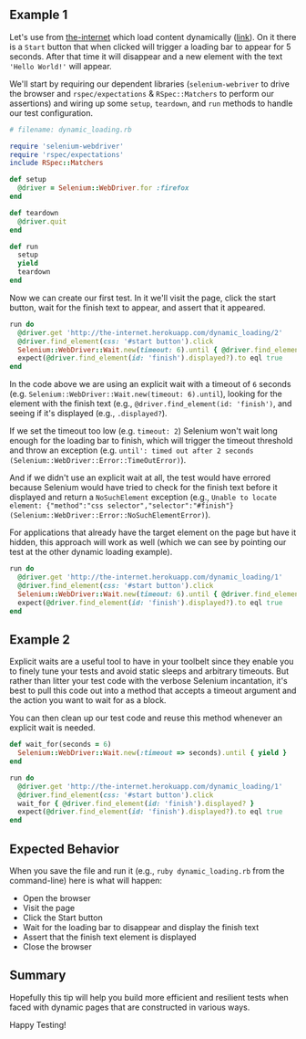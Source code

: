 ## Example 1

Let's use from [the-internet](https://github.com/saucelabs/the-internet) which load content dynamically ([link](http://the-internet.herokuapp.com/dynamic_loading)). On it there is a `Start` button that when clicked will trigger a loading bar to appear for 5 seconds. After that time it will disappear and a new element with the text `'Hello World!'` will appear.

We'll start by requiring our dependent libraries (`selenium-webriver` to drive the browser and `rspec/expectations` & `RSpec::Matchers` to perform our assertions) and wiring up some `setup`, `teardown`, and `run` methods to handle our test configuration.

```ruby
# filename: dynamic_loading.rb

require 'selenium-webdriver'
require 'rspec/expectations'
include RSpec::Matchers

def setup
  @driver = Selenium::WebDriver.for :firefox
end

def teardown
  @driver.quit
end

def run
  setup
  yield
  teardown
end
```

Now we can create our first test. In it we'll visit the page, click the start button, wait for the finish text to appear, and assert that it appeared.

```ruby
run do
  @driver.get 'http://the-internet.herokuapp.com/dynamic_loading/2'
  @driver.find_element(css: '#start button').click
  Selenium::WebDriver::Wait.new(timeout: 6).until { @driver.find_element(id: 'finish').displayed? }
  expect(@driver.find_element(id: 'finish').displayed?).to eql true
end
```

In the code above we are using an explicit wait with a timeout of `6` seconds (e.g. `Selenium::WebDriver::Wait.new(timeout: 6).until`), looking for the element with the finish text (e.g., `@driver.find_element(id: 'finish')`, and seeing if it's displayed (e.g., `.displayed?`).

If we set the timeout too low (e.g. `timeout: 2`) Selenium won't wait long enough for the loading bar to finish, which will trigger the timeout threshold and throw an exception (e.g. `until': timed out after 2 seconds (Selenium::WebDriver::Error::TimeOutError)`).

And if we didn't use an explicit wait at all, the test would have errored because Selenium would have tried to check for the finish text before it displayed and return a `NoSuchElement` exception (e.g., `Unable to locate element: {"method":"css selector","selector":"#finish"} (Selenium::WebDriver::Error::NoSuchElementError)`).

For applications that already have the target element on the page but have it hidden, this approach will work as well (which we can see by pointing our test at the other dynamic loading example).

```ruby
run do
  @driver.get 'http://the-internet.herokuapp.com/dynamic_loading/1'
  @driver.find_element(css: '#start button').click
  Selenium::WebDriver::Wait.new(timeout: 6).until { @driver.find_element(id: 'finish').displayed? }
  expect(@driver.find_element(id: 'finish').displayed?).to eql true
end
```
## Example 2

Explicit waits are a useful tool to have in your toolbelt since they enable you to finely tune your tests and avoid static sleeps and arbitrary timeouts. But rather than litter your test code with the verbose Selenium incantation, it's best to pull this code out into a method that accepts a timeout argument and the action you want to wait for as a block.

You can then clean up our test code and reuse this method whenever an explicit wait is needed.

```ruby
def wait_for(seconds = 6)
  Selenium::WebDriver::Wait.new(:timeout => seconds).until { yield }
end

run do
  @driver.get 'http://the-internet.herokuapp.com/dynamic_loading/1'
  @driver.find_element(css: '#start button').click
  wait_for { @driver.find_element(id: 'finish').displayed? }
  expect(@driver.find_element(id: 'finish').displayed?).to eql true
end
```

## Expected Behavior

When you save the file and run it (e.g., `ruby dynamic_loading.rb` from the command-line) here is what will happen:

+ Open the browser
+ Visit the page
+ Click the Start button
+ Wait for the loading bar to disappear and display the finish text
+ Assert that the finish text element is displayed
+ Close the browser

## Summary

Hopefully this tip will help you build more efficient and resilient tests when faced with dynamic pages that are constructed in various ways.

Happy Testing!